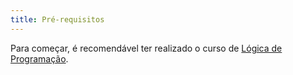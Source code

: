 ```yaml
---
title: Pré-requisitos
---
```


Para começar, é recomendável ter realizado o curso de [Lógica de Programação](/cursos/logica-de-programacao).
